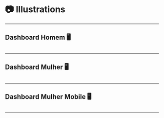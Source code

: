 
<Meta title='Foundations/Illustrations/📷 Dashboard' />

# 📷 Illustrations
---

## Dashboard Homem 🖥️

<Image src={Man} alt=''/>

---

## Dashboard Mulher 🖥️

<Image src={WomanCard} alt=''/>

---

## Dashboard Mulher Mobile 🖥️

<Image src={WomanMobile} alt=''/>

---